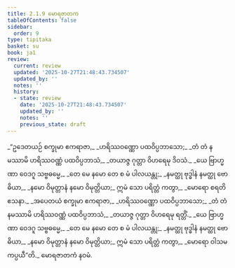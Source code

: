 ```yaml
---
title: 2.1.9 မောရဇာတက
tableOfContents: false
sidebar:
  order: 9
type: tipitaka
basket: su
book: ja1
review:
  current: review
  updated: '2025-10-27T21:48:43.734507'
  updated_by: ''
  notes: ''
  history:
  - state: review
    date: '2025-10-27T21:48:43.734507'
    updated_by: ''
    notes: ''
    previous_state: draft
---
```



<ReviewStatus review={frontmatter.review} showDetails={true} />

<HypothesisAnnotation frontmatter={frontmatter} />

<DynamicBreadcrumb />

<Division number="17" book="ja1" e="ch" v="22" p="38">

<Paragraph number="364" type="verses" book="ja1">
_“ဥဒေတယဉ် စက္ခုမာ ဧကရာဇာ,_  
_ဟရိဿဝဏ္ဏော ပထဝိပ္ပဘာသော;_  
_တံ တံ နမဿာမိ ဟရိဿဝဏ္ဏံ ပထဝိပ္ပဘာသံ,_  
_တယာဇ္ဇ ဂုတ္တာ ဝိဟရေမု ဒိဝသံ._  

</Paragraph>

<Paragraph number="365" type="verses" book="ja1">
_ယေ ဗြာဟ္မဏာ ဝေဒဂူ သဗ္ဗဓမ္မေ,_  
_တေ မေ နမော တေ စ မံ ပါလယန္တု;_  
_နမတ္ထု ဗုဒ္ဓါနံ နမတ္ထု ဗောဓိယာ,_  
_နမော ဝိမုတ္တာနံ နမော ဝိမုတ္တိယာ;_  
ဣမံ သော ပရိတ္တံ ကတွာ,_  
_မောရော စရတိ ဧသနာ._  

</Paragraph>

</Division>
<Division number="18" book="ja1" e="ch" v="22" p="39">

<Paragraph number="366" type="verses" book="ja1">
_အပေတယံ စက္ခုမာ ဧကရာဇာ,_  
_ဟရိဿဝဏ္ဏော ပထဝိပ္ပဘာသော;_  
_တံ တံ နမဿာမိ ဟရိဿဝဏ္ဏံ ပထဝိပ္ပဘာသံ,_  
_တယာဇ္ဇ ဂုတ္တာ ဝိဟရေမု ရတ္တိံ._  

</Paragraph>

<Paragraph number="367" type="verses" book="ja1">
_ယေ ဗြာဟ္မဏာ ဝေဒဂူ သဗ္ဗဓမ္မေ,_  
_တေ မေ နမော တေ စ မံ ပါလယန္တု;_  
_နမတ္ထု ဗုဒ္ဓါနံ နမတ္ထု ဗောဓိယာ,_  
_နမော ဝိမုတ္တာနံ နမော ဝိမုတ္တိယာ;_  
ဣမံ သော ပရိတ္တံ ကတွာ,_  
_မောရော ဝါသမကပ္ပယီ”တိ._  


</Paragraph>
</Division>

<Paragraph number="368" type="center" book="ja1">
မောရဇာတကံ နဝမံ.
</Paragraph>